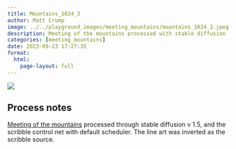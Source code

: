 ```yaml
---
title: Mountains_1024_3
author: Matt Crump
image: ../../playground_images/meeting_mountains/mountains_1024_3.jpeg
description: Meeting of the mountains processed with stable diffusion
categories: [meeting_mountains]
date: 2023-09-23 17:27:35
format:
  html:
    page-layout: full
---
```


![](../../playground_images/meeting_mountains/mountains_1024_3.jpeg)

## Process notes

[Meeting of the mountains](https://www.crumplab.com/things/things/Colorlands/Meeting_Of_The_Mountains.html) processed through stable diffusion v 1.5, and the scribble control net with default scheduler. The line art was inverted as the scribble source.

